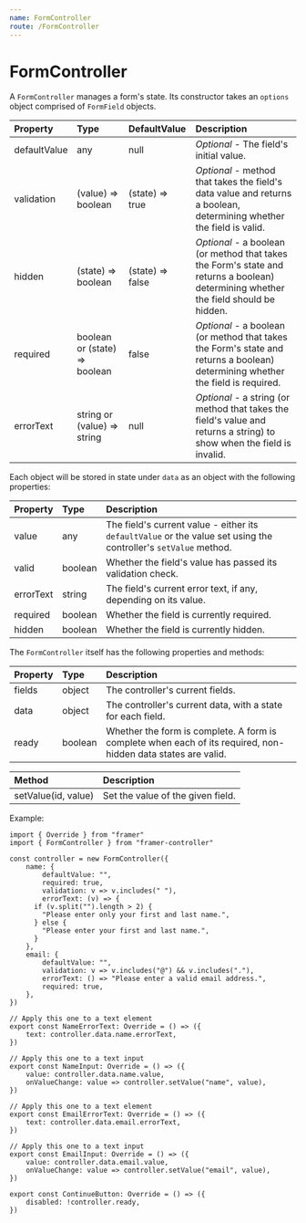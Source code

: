 ```yaml
---
name: FormController
route: /FormController
---
```


# FormController

A `FormController` manages a form's state. Its constructor takes an `options` object comprised of `FormField` objects.

| Property     | Type                          | DefaultValue     | Description                                                                                                                          |
| :----------- | :---------------------------- | :--------------- | :----------------------------------------------------------------------------------------------------------------------------------- |
| defaultValue | any                           | null             | _Optional_ - The field's initial value.                                                                                              |
| validation   | (value) => boolean            | (state) => true  | _Optional_ - method that takes the field's data value and returns a boolean, determining whether the field is valid.                 |
| hidden       | (state) => boolean            | (state) => false | _Optional_ - a boolean (or method that takes the Form's state and returns a boolean) determining whether the field should be hidden. |
| required     | boolean or (state) => boolean | false            | _Optional_ - a boolean (or method that takes the Form's state and returns a boolean) determining whether the field is required.      |
| errorText    | string or (value) => string   | null             | _Optional_ - a string (or method that takes the field's value and returns a string) to show when the field is invalid.               |

Each object will be stored in state under `data` as an object with the following properties:

| Property  | Type    | Description                                                                                                      |
| :-------- | :------ | :--------------------------------------------------------------------------------------------------------------- |
| value     | any     | The field's current value - either its `defaultValue` or the value set using the controller's `setValue` method. |
| valid     | boolean | Whether the field's value has passed its validation check.                                                       |
| errorText | string  | The field's current error text, if any, depending on its value.                                                  |
| required  | boolean | Whether the field is currently required.                                                                         |
| hidden    | boolean | Whether the field is currently hidden.                                                                           |

The `FormController` itself has the following properties and methods:

| Property | Type    | Description                                                                                                   |
| :------- | :------ | :------------------------------------------------------------------------------------------------------------ |
| fields   | object  | The controller's current fields.                                                                              |
| data     | object  | The controller's current data, with a state for each field.                                                   |
| ready    | boolean | Whether the form is complete. A form is complete when each of its required, non-hidden data states are valid. |

| Method              | Description                       |
| :------------------ | :-------------------------------- |
| setValue(id, value) | Set the value of the given field. |

Example:

```tsx
import { Override } from "framer"
import { FormController } from "framer-controller"

const controller = new FormController({
	name: {
		defaultValue: "",
		required: true,
		validation: v => v.includes(" "),
		errorText: (v) => {
      if (v.split("").length > 2) {
        "Please enter only your first and last name.",
      } else {
        "Please enter your first and last name.",
      }
	},
	email: {
		defaultValue: "",
		validation: v => v.includes("@") && v.includes("."),
		errorText: () => "Please enter a valid email address.",
		required: true,
	},
})

// Apply this one to a text element
export const NameErrorText: Override = () => ({
	text: controller.data.name.errorText,
})

// Apply this one to a text input
export const NameInput: Override = () => ({
	value: controller.data.name.value,
	onValueChange: value => controller.setValue("name", value),
})

// Apply this one to a text element
export const EmailErrorText: Override = () => ({
	text: controller.data.email.errorText,
})

// Apply this one to a text input
export const EmailInput: Override = () => ({
	value: controller.data.email.value,
	onValueChange: value => controller.setValue("email", value),
})

export const ContinueButton: Override = () => ({
	disabled: !controller.ready,
})
```
